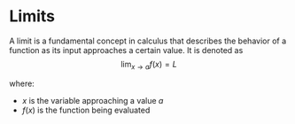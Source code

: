 # Limits    

A limit is a fundamental concept in calculus that describes the behavior of a function as its input approaches a certain value. It is denoted as
$$\lim_{x \to a} f(x) = L$$

where:
- $x$ is the variable approaching a value $a$
- $f(x)$ is the function being evaluated